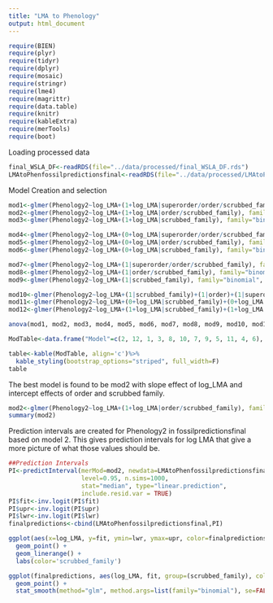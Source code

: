 ```yaml
---
title: "LMA to Phenology"
output: html_document
---
```


```r
require(BIEN)
require(plyr)
require(tidyr) 
require(dplyr)
require(mosaic)
require(stringr)
require(lme4)
require(magrittr)
require(data.table)
require(knitr)
require(kableExtra)
require(merTools)
require(boot)
```
Loading processed data
```r
final_WSLA_DF<-readRDS(file="../data/processed/final_WSLA_DF.rds")
LMAtoPhenfossilpredictionsfinal<-readRDS(file="../data/processed/LMAtoPhenfossilpredictionsfinal.rds")
```

Model Creation and selection
```r
mod1<-glmer(Phenology2~log_LMA+(1+log_LMA|superorder/order/scrubbed_family), family="binomial", data=final_WSLA_DF)
mod2<-glmer(Phenology2~log_LMA+(1+log_LMA|order/scrubbed_family), family="binomial", data=final_WSLA_DF)
mod3<-glmer(Phenology2~log_LMA+(1+log_LMA|scrubbed_family), family="binomial", data=final_WSLA_DF)

mod4<-glmer(Phenology2~log_LMA+(0+log_LMA|superorder/order/scrubbed_family), family="binomial", data=final_WSLA_DF)
mod5<-glmer(Phenology2~log_LMA+(0+log_LMA|order/scrubbed_family), family="binomial", data=final_WSLA_DF)
mod6<-glmer(Phenology2~log_LMA+(0+log_LMA|scrubbed_family), family="binomial", data=final_WSLA_DF)

mod7<-glmer(Phenology2~log_LMA+(1|superorder/order/scrubbed_family), family="binomial", data=final_WSLA_DF)
mod8<-glmer(Phenology2~log_LMA+(1|order/scrubbed_family), family="binomial", data=final_WSLA_DF)
mod9<-glmer(Phenology2~log_LMA+(1|scrubbed_family), family="binomial", data=final_WSLA_DF)

mod10<-glmer(Phenology2~log_LMA+(1|scrubbed_family)+(1|order)+(1|superorder), family="binomial", data=final_WSLA_DF)
mod11<-glmer(Phenology2~log_LMA+(0+log_LMA|scrubbed_family)+(0+log_LMA|order)+(0+log_LMA|superorder), family="binomial", data=final_WSLA_DF)
mod12<-glmer(Phenology2~log_LMA+(1+log_LMA|scrubbed_family)+(1+log_LMA|order)+(1+log_LMA|superorder), family="binomial", data=final_WSLA_DF)

anova(mod1, mod2, mod3, mod4, mod5, mod6, mod7, mod8, mod9, mod10, mod11, mod12)

ModTable<-data.frame("Model"=c(2, 12, 1, 3, 8, 10, 7, 9, 5, 11, 4, 6), "Rank"=c(1:12), "Slope Effects"=c("LLMA", "LLMA", "LLMA", "LLMA", "", "", "", "","LLMA", "LLMA", "LLMA", "LLMA" ), "Intercept Effects"=c("O, SF", "SO, O, SF", "SO, O, SF", "SF", "O, SF", "SO, O, SF", "SO, O, SF", "SF", "O, SF", "SO, O, SF","SO, O, SF", "SF"), "LogLik"=c(-10576, -10574, -10575, -10597, -12444, -12444, -12444, -12447, -12603, -12602, -12603, -12607), "AIC"=c(21169, 21171, 21171, 21204, 24896, 24897, 24898, 24899, 25214, 25215, 25216, 25220), "dAIC"=c(0, 2, 2, 35, 3727, 3728, 3729, 3730, 4045, 4046, 4047, 4051), "P-value"=c("<2e-16", "<2e-16", 0.3468, "<2e-16", "<2e-16", "<2e-16", "<2e-16", "<2e-16", 1, 1, 1, 1))

table<-kable(ModTable, align='c')%>%
  kable_styling(bootstrap_options="striped", full_width=F)
table

```

The best model is found to be mod2 with slope effect of log_LMA and intercept effects of order and scrubbed family. 
```r
mod2<-glmer(Phenology2~log_LMA+(1+log_LMA|order/scrubbed_family), family="binomial", data=final_WSLA_DF)
summary(mod2)
```

Prediction intervals are created for Phenology2 in fossilpredictionsfinal based on model 2. This gives prediction intervals for log LMA that give a more picture of what those values should be. 
```r
##Prediction Intervals 
PI<-predictInterval(merMod=mod2, newdata=LMAtoPhenfossilpredictionsfinal, 
                    level=0.95, n.sims=1000,
                    stat="median", type="linear.prediction",
                    include.resid.var = TRUE)
PI$fit<-inv.logit(PI$fit) 
PI$upr<-inv.logit(PI$upr)
PI$lwr<-inv.logit(PI$lwr)
finalpredictions<-cbind(LMAtoPhenfossilpredictionsfinal,PI)

ggplot(aes(x=log_LMA, y=fit, ymin=lwr, ymax=upr, color=finalpredictions$scrubbed_family), data=finalpredictions) +
  geom_point() +
  geom_linerange() +
  labs(color='scrubbed_family')

ggplot(finalpredictions, aes(log_LMA, fit, group=(scrubbed_family), color=scrubbed_family)) + 
  geom_point() + 
  stat_smooth(method="glm", method.args=list(family="binomial"), se=FALSE)

```
